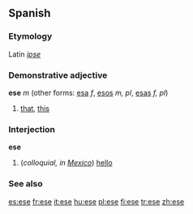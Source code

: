 {{see|ése}}

==Spanish==
===Etymology===
Latin ''[[ipse]]''

===Demonstrative adjective===
'''ese''' ''m'' (other forms: [[esa]] ''f'', [[esos]] ''m, pl'', [[esas]] ''f, pl'')

# [[that]], [[this]]

===Interjection===
'''ese'''

#(''colloquial, in [[Mexico]]'') [[hello]]

===See also===
{{Spanish pronoun}}

[[es:ese]]
[[fr:ese]]
[[it:ese]]
[[hu:ese]]
[[pl:ese]]
[[fi:ese]]
[[tr:ese]]
[[zh:ese]]